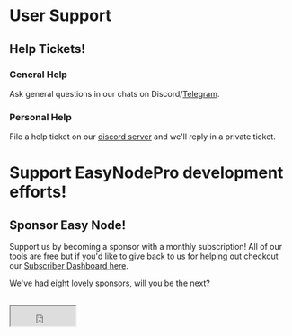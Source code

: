 
# User Support
## Help Tickets!
### General Help
Ask general questions in our chats on Discord/[Telegram](https://t.me/easynodestaking).

### Personal Help
File a help ticket on our [discord server](https://mee6.xyz/i/TvaDiyZ9hc) and we'll reply in a private ticket.

# Support EasyNodePro development efforts!
## Sponsor Easy Node!
Support us by becoming a sponsor with a monthly subscription! All of our tools are free but if you'd like to give back to us for helping out checkout our [Subscriber Dashboard here](https://mee6.xyz/en/m/easynode).  

We've had eight lovely sponsors, will you be the next?  
<br />
<iframe src="https://mee6.xyz/en/m/easynode" title="Sponsor easy-node-pro" height="35" width="116" />

## Stake with EasyNode.PRO
Check out our validators on our [official website](https://easynodepro.com/ourvalidators).

## Crypto Tips
[![Crypto Tips](https://nowpayments.io/images/embeds/donation-button-black.svg)](https://nowpayments.io/donation?api_key=WVXA385-0J2M0DY-GFM4X66-HCE74N6)

Tip any of our validator wallets!
| Network: | Address: | Notes: |
| :---- | :---- | :---- |
| EVM | 0x3cb9F2120Ad5F5E1d58088b261053B62CaC0cdE8 | Works with ONE, FRA, ETH, AVAX, MATIC, and more!
| ONE | one18julyys26h67r4vq3zexzpfmvt9vpn0g75phmu | Harmony one1 Wallet
| FRA UTXO | fra1gnd02frzfaqys947e4kacekm0utgcq0k6frzcjft05078kjkj7yq06jrj2 | Fractal fra1 Wallet
